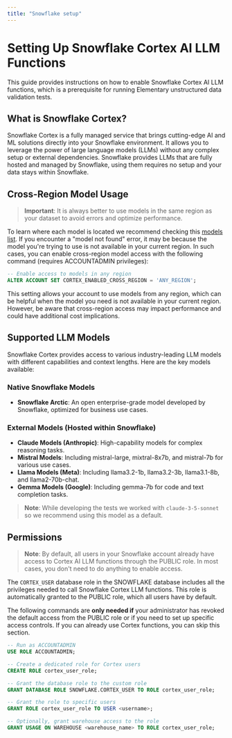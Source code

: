 ```yaml
---
title: "Snowflake setup"
---
```


# Setting Up Snowflake Cortex AI LLM Functions

This guide provides instructions on how to enable Snowflake Cortex AI LLM functions, which is a prerequisite for running Elementary unstructured data validation tests.

## What is Snowflake Cortex?

Snowflake Cortex is a fully managed service that brings cutting-edge AI and ML solutions directly into your Snowflake environment. It allows you to leverage the power of large language models (LLMs) without any complex setup or external dependencies.
Snowflake provides LLMs that are fully hosted and managed by Snowflake, using them requires no setup and your data stays within Snowflake.


## Cross-Region Model Usage

> **Important**: It is always better to use models in the same region as your dataset to avoid errors and optimize performance.

To learn where each model is located we recommend checking this [models list](https://docs.snowflake.com/en/user-guide/snowflake-cortex/llm-functions#availability).
If you encounter a "model not found" error, it may be because the model you're trying to use is not available in your current region. In such cases, you can enable cross-region model access with the following command (requires ACCOUNTADMIN privileges):

```sql
-- Enable access to models in any region
ALTER ACCOUNT SET CORTEX_ENABLED_CROSS_REGION = 'ANY_REGION';
```

This setting allows your account to use models from any region, which can be helpful when the model you need is not available in your current region. However, be aware that cross-region access may impact performance and could have additional cost implications.


## Supported LLM Models

Snowflake Cortex provides access to various industry-leading LLM models with different capabilities and context lengths. Here are the key models available:

### Native Snowflake Models

* **Snowflake Arctic**: An open enterprise-grade model developed by Snowflake, optimized for business use cases.

### External Models (Hosted within Snowflake)

* **Claude Models (Anthropic)**: High-capability models for complex reasoning tasks.
* **Mistral Models**: Including mistral-large, mixtral-8x7b, and mistral-7b for various use cases.
* **Llama Models (Meta)**: Including llama3.2-1b, llama3.2-3b, llama3.1-8b, and llama2-70b-chat.
* **Gemma Models (Google)**: Including gemma-7b for code and text completion tasks.

> **Note**: While developing the tests we worked with `claude-3-5-sonnet` so we recommend using this model as a default.

## Permissions

> **Note**: By default, all users in your Snowflake account already have access to Cortex AI LLM functions through the PUBLIC role. In most cases, you don't need to do anything to enable access.

The `CORTEX_USER` database role in the SNOWFLAKE database includes all the privileges needed to call Snowflake Cortex LLM functions. This role is automatically granted to the PUBLIC role, which all users have by default.

The following commands are **only needed if** your administrator has revoked the default access from the PUBLIC role or if you need to set up specific access controls. If you can already use Cortex functions, you can skip this section.

```sql
-- Run as ACCOUNTADMIN
USE ROLE ACCOUNTADMIN;

-- Create a dedicated role for Cortex users
CREATE ROLE cortex_user_role;

-- Grant the database role to the custom role
GRANT DATABASE ROLE SNOWFLAKE.CORTEX_USER TO ROLE cortex_user_role;

-- Grant the role to specific users
GRANT ROLE cortex_user_role TO USER <username>;

-- Optionally, grant warehouse access to the role
GRANT USAGE ON WAREHOUSE <warehouse_name> TO ROLE cortex_user_role;
```